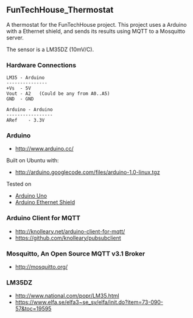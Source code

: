 == FunTechHouse_Thermostat ==

A thermostat for the FunTechHouse project. 
This project uses a Arduino with a Ethernet shield, 
and sends its results using MQTT to a Mosquitto server.

The sensor is a LM35DZ (10mV/C).


=== Hardware Connections ===

 LM35 - Arduino
 ---------------
 +Vs  - 5V
 Vout - A2   (Could be any from A0..A5)
 GND  - GND

 Arduino - Arduino 
 -----------------
 ARef    - 3.3V


=== Arduino ===
* http://www.arduino.cc/ 

Built on Ubuntu with:
* http://arduino.googlecode.com/files/arduino-1.0-linux.tgz

Tested on
* [http://arduino.cc/en/Main/ArduinoBoardUno Arduino Uno]
* [http://arduino.cc/en/Main/ArduinoEthernetShield Arduino Ethernet Shield]

=== Arduino Client for MQTT ===
* http://knolleary.net/arduino-client-for-mqtt/
* https://github.com/knolleary/pubsubclient

=== Mosquitto, An Open Source MQTT v3.1 Broker ===
* http://mosquitto.org/

=== LM35DZ ===
* http://www.national.com/popr/LM35.html
* https://www.elfa.se/elfa3~se_sv/elfa/init.do?item=73-090-57&toc=19595

